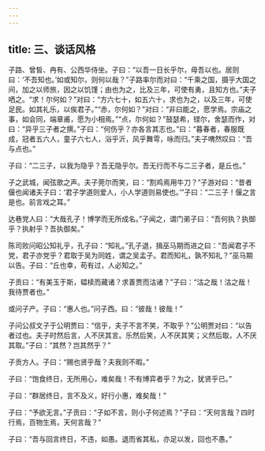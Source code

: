 ```yaml
---
---
---
```

title: 三、谈话风格
---




子路、曾皙、冉有、公西华侍坐。子曰：“以吾一日长乎尔，毋吾以也。居则曰：‘不吾知也。’如或知尔，则何以哉？”子路率尔而对曰：“千乘之国，摄乎大国之间，加之以师旅，因之以饥馑；由也为之，比及三年，可使有勇，且知方也。”夫子哂之。“求！尔何如？”对曰：“方六七十，如五六十，求也为之，以及三年，可使足民。如其礼乐，以俟君子。”“赤，尔何如？”对曰：“非曰能之，愿学焉。宗庙之事，如会同，端章甫，愿为小相焉。”“点，尔何如？”鼓瑟希，铿尔，舍瑟而作，对曰：“异乎三子者之撰。”子曰：“何伤乎？亦各言其志也。”曰：“暮春者，春服既成，冠者五六人，童子六七人，浴乎沂，风乎舞雩，咏而归。”夫子喟然叹曰：“吾与点也。”

子曰：“二三子，以我为隐乎？吾无隐乎尔。吾无行而不与二三子者，是丘也。”

子之武城，闻弦歌之声。夫子莞尔而笑，曰：“割鸡焉用牛刀？”子游对曰：“昔者偃也闻诸夫子曰：‘君子学道则爱人，小人学道则易使也。’”子曰：“二三子！偃之言是也。前言戏之耳。”

达巷党人曰：“大哉孔子！博学而无所成名。”子闻之，谓门弟子曰：“吾何执？执御乎？执射乎？吾执御矣。”

陈司败问昭公知礼乎，孔子曰：“知礼。”孔子退，揖巫马期而进之曰：“吾闻君子不党，君子亦党乎？君取于吴为同姓，谓之吴孟子。君而知礼，孰不知礼？”巫马期以告。子曰：“丘也幸，苟有过，人必知之。”

子贡曰：“有美玉于斯，韫椟而藏诸？求善贾而沽诸？”子曰：“沽之哉！沽之哉！我待贾者也。”

或问子产。子曰：“惠人也。”问子西。曰：“彼哉！彼哉！”

子问公叔文子于公明贾曰：“信乎，夫子不言不笑，不取乎？”公明贾对曰：“以告者过也。夫子时然后言，人不厌其言。乐然后笑，人不厌其笑；义然后取，人不厌其取。”子曰：“其然？岂其然乎？”

子贡方人。子曰：“赐也贤乎哉？夫我则不暇。”

子曰：“饱食终日，无所用心，难矣哉！不有博弈者乎？为之，犹贤乎已。”

子曰：“群居终日，言不及义，好行小惠，难矣哉！”

子曰：“予欲无言。”子贡曰：“子如不言，则小子何述焉？”子曰：“天何言哉？四时行焉，百物生焉，天何言哉？”

子曰：“吾与回言终日，不违，如愚。退而省其私，亦足以发，回也不愚。”